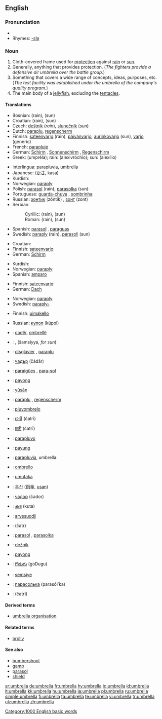 {{wikipedia}}
==English==

===Pronunciation===
*{{audio|en-us-umbrella.ogg|Audio (US)}}
*Rhymes: [[Rhymes:English:-ɛlə|-ɛlə]]

===Noun===
{{en-noun}}

# Cloth-covered frame used for [[protection]] against [[rain]] or [[sun]].
# Generally, anything that provides protection. (''The fighters provide a defensive air umbrella over the battle group.'')
# Something that covers a wide range of concepts, ideas, purposes, etc. (''The test facility was established under the umbrella of the company's quality program.'')
# The main body of a [[jellyfish]], excluding the [[tentacle]]s.

====Translations====
{{trans-top|cloth-covered frame used for protection against rain or sun}}
*Bosnian: {{t|bs|kišobran|m}} (rain), {{t|bs|suncobran|m}} (sun)
*Croatian: {{t|hr|kišobran|m}} (rain), {{t|hr|suncobran|m}} (sun)
*Czech: [[deštník]] {{m}} (''rain''), [[slunečník]] {{m}} (''sun'')
*Dutch: [[paraplu]], [[regenscherm]]
*Finnish: [[sateenvarjo]] (rain), [[päivänvarjo]], [[aurinkovarjo]] (sun), [[varjo]] (generic)
*French: [[parapluie]] {{m}}
*German: [[Schirm]] {{m}}, [[Sonnenschirm]] {{m}}, [[Regenschirm]] {{f}}
*Greek: {{t|el|ομπρέλα|f|}} (umpréla); rain:{{t|el|αλεξιβρόχιο|n|}} (alexivróchio); sun: {{t|el|αλεξήλιο|n|}} (alexílio)
{{trans-mid}}
*[[Interlingua]]: [[parapluvia]], [[umbrella]]
*Japanese: {{JAchar|[[傘]]}} ([[かさ]], kasa)
*Kurdish: {{KUchar|[[چه‌تر]]}}
*Norwegian: [[paraply]] {{m}}
*Polish: [[parasol]] {{m}} (rain), [[parasolka]] {{f}} (sun)
*Portuguese: [[guarda-chuva]] {{m}}, [[sombrinha]] {{f}}
*Russian: [[зонтик]] (zóntik) {{m}}, [[зонт]] (zont) {{m}}
*Serbian:
*:Cyrillic: {{t|sr|кишобран|m}} (rain), {{t|sr|сунцобран|m}} (sun)
*:Roman: {{t|sr|kišobran|m}} (rain), {{t|sr|suncobran|m}} (sun)
*Spanish: [[parasol]] {{m}}, [[paraguas]] {{m}}
*Swedish: [[paraply]] {{n}} (rain), [[parasoll]] {{n}} (sun)
{{trans-bottom}}

{{trans-top|anything that provides protection}}
*Croatian: {{t|hr|kišobran|m}}
*Finnish: [[sateenvarjo]]
*German: [[Schirm]] {{m}}
{{trans-mid}}
*Kurdish: {{KUchar|[[که‌پر]]}}
*Norwegian: [[paraply]] {{m}}
*Spanish: [[amparo]] {{m}}
{{trans-bottom}}

{{trans-top|something that covers a wide range of concepts, ideas, etc.}}
*Finnish: [[sateenvarjo]]
*German: [[Dach]] {{n}}
{{trans-mid}}
*Norwegian: [[paraply]] {{m}}
*Swedish: [[paraply-]]
{{trans-bottom}}

{{trans-top|the main body of a jellyfish, excluding the tentacles}}
*Finnish: [[uimakello]]
{{trans-mid}}
*Russian: [[купол]] (kúpol) {{m}}
{{trans-bottom}}

{{checktrans}}
{{trans-top|translations to be checked}}
*{{ttbc|Albanian}}: [[çadër]], [[ombrellë]]
*{{ttbc|Arabic}}: {{ARchar|[[مظلة]]}} {{unicode|(maʐálla, ''for rain'')}} {{f}}, {{ARchar|[[شمسية|شّمسيّة]]}} (šamsíyya, ''for sun'') {{f}}
*{{ttbc|Breton}}: [[disglavier]] {{m}}, [[paraplu]] {{m}}
*{{ttbc|Bulgarian}}: [[чадър]] (čádǎr) {{m}}
*{{ttbc|Catalan}}: [[paraigües]] {{m}}, [[para-sol]] {{m}}
*{{ttbc|Cebuano}}: [[payong]]
*{{ttbc|Chinese}}: [[yǔsǎn]] {{zh-ts|[[雨傘]]|[[雨伞]]}}
*{{ttbc|Dutch}}: [[paraplu]] {{m}}, [[regenscherm]] {{n}}
*{{ttbc|Esperanto}}: [[pluvombrelo]]
*{{ttbc|Gujarati}}: [[છત્રી]] (čatrī) {{f}}
*{{ttbc|Hindi}}: [[छत्री]] (čatrī) {{f}}
*{{ttbc|Ido}}: [[parapluvo]]
*{{ttbc|Indonesian}}: [[payung]]
*{{ttbc|Interlingua}}: [[parapluvia]], umbrella
*{{ttbc|Italian}}: [[ombrello]] {{m}}
{{trans-mid}}
*{{ttbc|Kinyarwanda}}: [[umutaka]]
*{{ttbc|Korean}}: [[우산]] ([[雨傘]], [[usan]])
*{{ttbc|Macedonian}}: [[чадор]] (čador) {{m}}
*{{ttbc|Malayalam}}: [[കുട]] (kuta)
*{{ttbc|Northern Sami}}: [[arvesuodji]]
*{{ttbc|Persian}}: {{FAchar|[[چتر]]}} (čatr)
*{{ttbc|Polish}}: [[parasol]] {{m}}, [[parasolka]] {{f}}
*{{ttbc|Slovene}}: [[dežnik]] {{m}}
*{{ttbc|Tagalog}}: [[payong]]
*{{ttbc|Telugu}}: [[గొడుగు]] (goDugu)
*{{ttbc|Turkish}}: [[şemsiye]]
*{{ttbc|Ukrainian}}: [[парасолька]] (parasól’ka) {{f}}
*{{ttbc|Urdu}}: {{URchar|[[چھتری]]}} (čatrī) {{f}}
{{trans-bottom}}

====Derived terms====
*[[umbrella organisation]]

====Related terms====
*[[brolly]]

====See also====
*[[bumbershoot]]
*[[gamp]]
*[[parasol]]
*[[shield]]

[[Category:1000 English basic words]]

[[ar:umbrella]]
[[de:umbrella]]
[[fr:umbrella]]
[[hy:umbrella]]
[[io:umbrella]]
[[id:umbrella]]
[[it:umbrella]]
[[kk:umbrella]]
[[hu:umbrella]]
[[ja:umbrella]]
[[pl:umbrella]]
[[ru:umbrella]]
[[simple:umbrella]]
[[fi:umbrella]]
[[ta:umbrella]]
[[te:umbrella]]
[[vi:umbrella]]
[[tr:umbrella]]
[[uk:umbrella]]
[[zh:umbrella]]